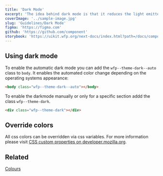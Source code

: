 ```yaml
---
title: 'Dark Mode'
excerpt: 'The idea behind dark mode is that it reduces the light emitted by device screens while maintaining the minimum colour contrast ratios required for readability.'
coverImage: '../sample-image.jpg'
slug: 'Guidelines/Dark Mode'
figma: 'https://figma.com'
github: 'https://github.com/component'
storybook: 'https://uikit.wfp.org/next-docs/index.html?path=/docs/components-button--button-regular'
---
```


## Using dark mode

To enable the automatic dark mode you can add the `wfp--theme-dark--auto` class to `body`. It enables the automated color change depending on the operating systems appearance:

```html
<body class="wfp--theme-dark--auto"></body>
```

To enable the darkmode manually or only for a specific section addd the class `wfp--theme-dark`.

```html
<div class="wfp--theme-dark"></div>
```

## Override colors

All css colors can be overridden via css variables. For more information please visit [CSS custom properties on developer.mozilla.org](https://developer.mozilla.org/en-US/docs/Web/CSS/Using_CSS_custom_properties).

## Related

[Colours](?path=/docs/documentation-core-colours--page)
